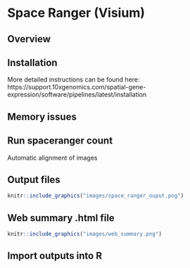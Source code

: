 # Space Ranger (Visium)


## Overview



## Installation

More detailed instructions can be found here: https://support.10xgenomics.com/spatial-gene-expression/software/pipelines/latest/installation

## Memory issues


## Run spaceranger count

Automatic alignment of images


## Output files

```r
knitr::include_graphics("images/space_ranger_ouput.png")
```

## Web summary .html file

```r
knitr::include_graphics("images/web_summary.png")
```

## Import outputs into R


